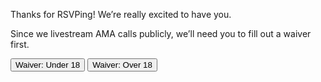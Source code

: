 
<Container as="article" variant="copy">

<Heading as="h1" variant="title">Thanks for RSVPing!</Heading>
<Heading as="h2" variant="subtitle">We’re really excited to have you.</Heading>

Since we livestream AMA calls publicly, we’ll need you to fill out a waiver first.

<Button as="a" target="_blank" href="https://hack.af/ama-waiver-u18" mr={3}>
  Waiver: Under 18
</Button>

<Button as="a" target="_blank" href="https://hack.af/ama-waiver-o18">
  Waiver: Over 18
</Button>

</Container>